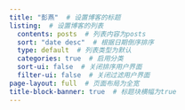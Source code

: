 ```yaml
---
title: "彭燕"  # 设置博客的标题
listing:  # 设置博客的列表
  contents: posts  # 列表内容为posts
  sort: "date desc"  # 根据日期倒序排序
  type: default  # 列表类型为默认
  categories: true  # 启用分类
  sort-ui: false  # 关闭排序用户界面
  filter-ui: false  # 关闭过滤用户界面
page-layout: full  # 页面布局为全宽
title-block-banner: true  # 标题块横幅为true
---
```



